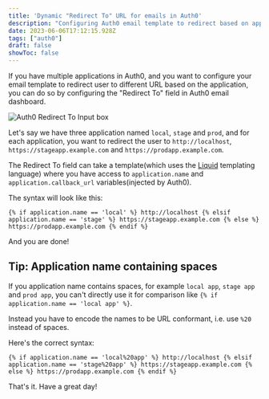 ```yaml
---
title: 'Dynamic "Redirect To" URL for emails in Auth0'
description: "Configuring Auth0 email template to redirect based on application name"
date: 2023-06-06T17:12:15.928Z
tags: ["auth0"]
draft: false
showToc: false
---
```


If you have multiple applications in Auth0, and you want to configure your email template to redirect user to different URL based on the application, you can do so by configuring the "Redirect To" field in Auth0 email dashboard.

![Auth0 Redirect To Input box](/blogImages/auth0-redirect-to.png)

Let's say we have three application named `local`, `stage` and `prod`, and for each application, you want to redirect the user to `http://localhost`, `https://stageapp.example.com` and `https://prodapp.example.com`.

The Redirect To field can take a template(which uses the [Liquid](https://shopify.github.io/liquid/basics/introduction/) templating language) where you have access to `application.name` and `application.callback_url` variables(injected by Auth0).

The syntax will look like this:

```liquid
{% if application.name == 'local' %} http://localhost {% elsif application.name == 'stage' %} https://stageapp.example.com {% else %} https://prodapp.example.com {% endif %}
```

And you are done!

## Tip: Application name containing spaces

If you application name contains spaces, for example `local app`, `stage app` and `prod app`, you can't directly use it for comparison like `{% if application.name == 'local app' %}`.

Instead you have to encode the names to be URL conformant, i.e. use `%20` instead of spaces.

Here's the correct syntax:

```liquid
{% if application.name == 'local%20app' %} http://localhost {% elsif application.name == 'stage%20app' %} https://stageapp.example.com {% else %} https://prodapp.example.com {% endif %}
```

That's it. Have a great day!
